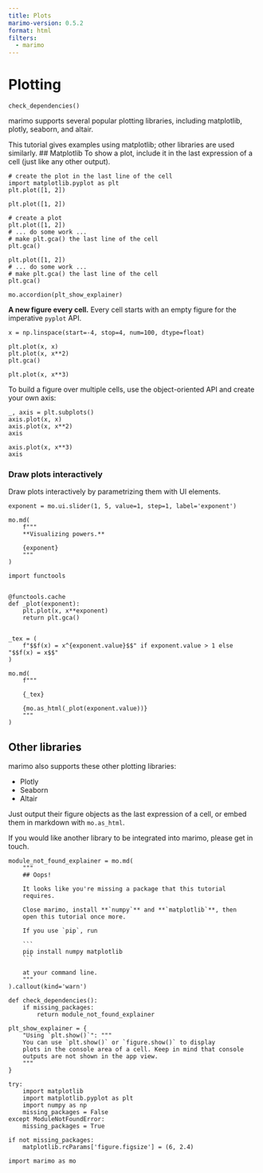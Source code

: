 ```yaml
---
title: Plots
marimo-version: 0.5.2
format: html
filters:
  - marimo
---
```


# Plotting

```.python.marimo
check_dependencies()
```

marimo supports several popular plotting libraries, including matplotlib,
plotly, seaborn, and altair.

This tutorial gives examples using matplotlib; other libraries are
used similarly.
<!---->
## Matplotlib
<!---->
To show a plot, include it in the last expression of a cell (just
like any other output).

```python3
# create the plot in the last line of the cell
import matplotlib.pyplot as plt
plt.plot([1, 2])
```

```.python.marimo
plt.plot([1, 2])
```

```python3
# create a plot
plt.plot([1, 2])
# ... do some work ...
# make plt.gca() the last line of the cell
plt.gca()
```

```.python.marimo
plt.plot([1, 2])
# ... do some work ...
# make plt.gca() the last line of the cell
plt.gca()
```

```.python.marimo
mo.accordion(plt_show_explainer)
```

**A new figure every cell.** Every cell starts with an empty figure for
the imperative `pyplot` API.

```.python.marimo
x = np.linspace(start=-4, stop=4, num=100, dtype=float)
```

```.python.marimo
plt.plot(x, x)
plt.plot(x, x**2)
plt.gca()
```

```.python.marimo
plt.plot(x, x**3)
```

To build a figure over multiple cells, use the object-oriented API and
create your own axis:

```.python.marimo
_, axis = plt.subplots()
axis.plot(x, x)
axis.plot(x, x**2)
axis
```

```.python.marimo
axis.plot(x, x**3)
axis
```

### Draw plots interactively

Draw plots interactively by parametrizing them with UI elements.

```.python.marimo
exponent = mo.ui.slider(1, 5, value=1, step=1, label='exponent')

mo.md(
    f"""
    **Visualizing powers.**

    {exponent}
    """
)
```

```.python.marimo
import functools


@functools.cache
def _plot(exponent):
    plt.plot(x, x**exponent)
    return plt.gca()


_tex = (
    f"$$f(x) = x^{exponent.value}$$" if exponent.value > 1 else "$$f(x) = x$$"
)

mo.md(
    f"""

    {_tex}

    {mo.as_html(_plot(exponent.value))}
    """
)
```

## Other libraries
<!---->
marimo also supports these other plotting libraries:

- Plotly
- Seaborn
- Altair

Just output their figure objects as the last expression of a cell,
or embed them in markdown with `mo.as_html`.

If you would like another library to be integrated into marimo, please
get in touch.

````.python.marimo
module_not_found_explainer = mo.md(
    """
    ## Oops!

    It looks like you're missing a package that this tutorial 
    requires.

    Close marimo, install **`numpy`** and **`matplotlib`**, then 
    open this tutorial once more.

    If you use `pip`, run

    ```
    pip install numpy matplotlib
    ```

    at your command line.
    """
).callout(kind='warn')

def check_dependencies():
    if missing_packages:
        return module_not_found_explainer
````

```.python.marimo
plt_show_explainer = {
    "Using `plt.show()`": """
    You can use `plt.show()` or `figure.show()` to display
    plots in the console area of a cell. Keep in mind that console
    outputs are not shown in the app view.
    """
}
```

```.python.marimo
try:
    import matplotlib
    import matplotlib.pyplot as plt
    import numpy as np
    missing_packages = False
except ModuleNotFoundError:
    missing_packages = True

if not missing_packages:
    matplotlib.rcParams['figure.figsize'] = (6, 2.4)
```

```.python.marimo
import marimo as mo
```
